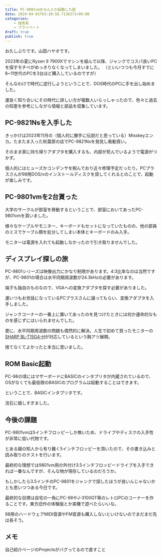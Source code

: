 ```yaml
---
title: PC-9801vmをなんとか起動した話
date: 2024-04-01T03:28:58.7136371+09:00
categories:
    - 技術系
    - プライベート
draft: true
publish: true
---
```


お久しぶりです。山田ハヤオです。

2023年の夏にRyzen 9 7900Xでマシンを組んで以降、ジャンクでコスパ良いPCを探すモチベがめっきりなくなってしまいました。
（といいつつも今月すでに8~11世代のPCを3台ほど購入しているのですが）

そんなわけで時代に逆行しようということで、DOS時代のPCに手を出し始めました。

運良く知り合いにその時代に詳しい方が複数人いらっしゃったので、色々と過去の知恵を参考にしながら情報と部品を収集しています。

## PC-9821Nsを入手した

きっかけは2023年11月の（個人的に勝手に伝説だと思っている）Misskeyエンカ。たまたま入った秋葉原の店でPC-9821Nsを発見し衝動買い。

そのまま家に持ち帰りアダプタを購入するも、内部が死んでいるようで電源がつかず。

個人的にはヒューズかコンデンサを睨んでおり近々修理予定だったり。PCプラスさんが98用DOS/vのインストールディスクを貸してくれるとのことで、起動が楽しみです。

## PC-9801vmを2台貰った

大学のサークルが部室を移動するということで、部室においてあったPC-9801vmを貰いました。

様々なケーブルやモニター、キーボードもセットになっていたものの、他の部員のミスでケーブル類を処分してしまい本体とキーボードのみ入手。

<Tweet id="1769363787566780636" />

モニターは電源を入れても起動しなかったので引き取りませんでした。

## ディスプレイ探しの旅

PC-9801シリーズは映像出力にかなり制限があります。4:3比率なのは当然ですが、PC-9801の場合は水平同期周波数が24.3kHzの必要があります。

端子も独自のものなので、VGAへの変換アダプタを探す必要がありました。

<Tweet id="1763895160579223586" />

運いつもお世話になっているPCプラスさんに譲ってもらい、変換アダプタを入手しました。

ジャンクコーナーの一番上に置いてあったのを見つけたときには何か運命的なものを感じずにはいられませんでした。

更に、水平同期周波数の問題も偶然的に解決。人生で初めて買ったモニターの[SHARP BL-T15G4-H](https://jp.sharp/products/llt15g4/)が対応しているという胸アツ展開。

捨てなくてよかったと本当に思いました。

## ROM Basic起動

PC-98の頃にはマザーボードにBASICのインタプリタが内蔵されているので、OSがなくても最低限のBASICのプログラムは起動することはできます。

ということで、BASICインタプリタです。

<Tweet id="1769347456779882704" />

流石に嬉しすぎました。

## 今後の課題

PC-9801vmは5インチフロッピーしか無いため、ドライブやディスクの入手性が非常に低い代物です。

とある親の知人から有り難く5インチフロッピーを頂いたので、その書き込みと読み取りのテストを行います。

最終的な理想では9801vm用の外付け3.5インチフロッピードライブを入手できれば一番なんですが、そんな物が現存しているのだろうか。

もしかしたら3.5インチのPC-9801をジャンクで探したほうが良いんじゃないかとも思いつつある今日です。

最終的な目標は自宅の一角にPC-98やJ-3100GT等のレトロPCのコーナーを作ることです。東方旧作の体験版とか実機で遊べたらいいな。

98用のハードウェアMIDI音源やFM音源も購入しないといけないのでまだまだ先は長そう。

## メモ

自己紹介ページのProjectsがバグってるので直すこと
